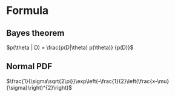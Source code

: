 # Formula

## Bayes theorem

$p(\theta | D) = \frac{p(D|\theta) p(\theta)} {p(D)}$

## Normal PDF

$\frac{1}{\sigma\sqrt{2\pi}}\exp\left(-\frac{1}{2}\left(\frac{x-\mu}{\sigma}\right)^{2}\right)$
